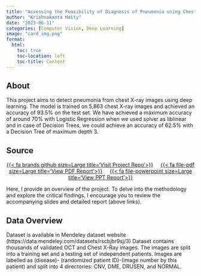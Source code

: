 ```yaml
---
title: "Assessing the Feasibility of Diagnosis of Pneumonia using Chest X-Ray Images"
author: "Krishnakanta Maity"
date: "2023-06-11"
categories: [Computer Vision, Deep Learning]
image: "card_img.png"
format:
  html:
    toc: true
    toc-location: left
    toc-title: Content
---
```


## About
This project aims to detect pneumonia from chest X-ray images using deep learning. The model is trained on 5,863 chest X-ray images and achieved an accuracy of 93.5% on the test set. We have achieved a maximum accuracy of around 70% with Logistic Regression when we used solver as liblinear and in case of Decision Trees, we could achieve an accuracy of 62.5% with a Decision Tree of maximum depth 3.

## Source 

<div style="text-align: center;">
  [{{< fa brands github size=Large title='Visit Project Repo'>}}](https://github.com/iamkkmcmd/ML_Project-Group_3ml) &nbsp; &nbsp;
  [{{< fa file-pdf size=Large title='View PDF Report'>}}](https://github.com/iamkkmcmd/ML_Project-Group_3ml/blob/master/report/ML_report_3ml.pdf) &nbsp; &nbsp;
  [{{< fa file-powerpoint size=Large title='View PPT Report'>}}](https://github.com/iamkkmcmd/ML_Project-Group_3ml/blob/master/report/ML_report_3ml.pptx)
</div>

Here, I provide an overview of the project. To delve into the methodology and explore the critical findings, I encourage you to review the accompanying slides and detailed report (above links).

## Data Overview
Dataset is available in Mendeley dataset website (https://data.mendeley.com/datasets/rscbjbr9sj/3)
Dataset contains thousands of validated OCT and Chest X-Ray images.
The images are split into a training set and a testing set of independent patients. Images are labelled as (disease)- (randomized patient ID)-(image number by this patient) and split into 4 directories: CNV, DME, DRUSEN, and NORMAL.